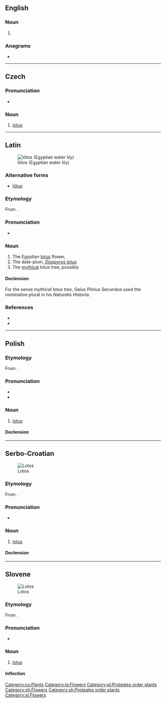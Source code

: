 ==English==

===Noun===
{{en-noun|es}}

# {{lb|en|botany}} {{dated form of|lotus|lang=en}}

{{Webster 1913}}

===Anagrams===
* {{anagrams|en|a=loost|loots|sloot|sotol|stool|tools|tosol}}

----

==Czech==

===Pronunciation===
* {{cs-IPA}}

===Noun===
{{cs-noun|g=m}}

# [[lotus]]

[[Category:cs:Plants]]

----

==Latin==
[[File:Nymphaea caerulea flower.JPG|thumb|lōtos (Egyptian water lily)]]

===Alternative forms===
* [[lotus#Latin|lōtus]]

===Etymology===
From {{der|la|grc|λωτός}}.

===Pronunciation===
* {{la-IPA|lōtos}}

===Noun===
{{la-noun|lōtos|lōtī|f|g2=m|second}}

# The Egyptian [[lotus]] flower, {{taxlink|Nymphaea caerulea|species|noshow=1}}
# The date-plum, ''[[Diospyros lotus]]''
# The [[mythical]] lotus tree, possibly {{taxlink|Ziziphus lotus|species|noshow=1}}

====Declension====
{{la-decl-2nd-Greek|lōt}}
For the sense ''mythical lotus tree'', Gaius Plinius Secundus used the nominative plural {{m|la|lōtoe}} in his ''Naturalis Historia''.

===References===
* {{R:L&S}}
* {{R:Gaffiot}}

[[Category:la:Flowers]]

----

==Polish==

===Etymology===
From {{etyl|grc|pl}} {{m|grc|λωτός}}.

===Pronunciation===
* {{pl-IPA}}
* {{audio|Pl-lotos.ogg|Audio|lang=pl}}

===Noun===
{{pl-noun|m-in}}

# [[lotus]]

====Declension====
{{pl-decl-noun-m-in}}

[[Category:pl:Proteales order plants]]

----

==Serbo-Croatian==
[[File:Nymphaea King of the Blues 0801.jpg|thumb|Lotos]]

===Etymology===
From {{etyl|grc|sh}} {{m|grc|λωτός}}.

===Pronunciation===
* {{IPA|/lôtos/|lang=sh}}

===Noun===
{{sh-noun|g=m|head=lȍtos}}

# [[lotus]]

====Declension====
{{sh-decl-noun
|lotos|lotosi
|lotosa|lotosa
|lotosu|lotosima
|lotos|lotose
|lotose|lotosi
|lotosu|lotosima
|lotosom|lotosima
}}

[[Category:sh:Flowers]]
[[Category:sh:Proteales order plants]]

----

==Slovene==
[[File:Nymphaea nouchali, Madhabpur Tea Garden, Srimangal.jpg|thumb|Lotos]]

===Etymology===
From {{etyl|grc|sl}} {{m|grc|λωτός}}.

===Pronunciation===
* {{sl-IPA|lọ̑tos}}

===Noun===
{{sl-noun|lọ̑tos|m-in}}

# [[lotus]]

====Inflection====
{{sl-decl-noun-m|lótos}}

[[Category:sl:Flowers]]